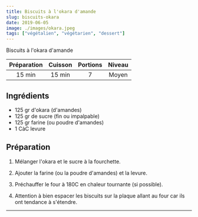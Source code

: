 ```yaml
---
title: Biscuits à l'okara d'amande
slug: biscuits-okara
date: 2019-06-05
image: ./images/okara.jpeg
tags: ["végétalien", "végétarien", "dessert"]
---
```



<StyledParagraph>Biscuits à l'okara d'amande</StyledParagraph>

| Préparation | Cuisson | Portions | Niveau |
| :-: | :-: | :-: | :-: |
| 15 min | 15 min | 7 | Moyen |


## Ingrédients
- <ListItem>125 gr d'okara (d'amandes)</ListItem>
- <ListItem>125 gr de sucre (fin ou impalpable)</ListItem>
- <ListItem>125 gr farine (ou poudre d'amandes)</ListItem>
- <ListItem>1 CàC levure</ListItem>


## Préparation

1. Mélanger l'okara et le sucre à la fourchette.

2. Ajouter la farine (ou la poudre d'amandes) et la levure.

3. Préchauffer le four à 180C en chaleur tournante (si possible).

4. Attention à bien espacer les biscuits sur la plaque allant au four car ils ont tendance à s'étendre.

---
